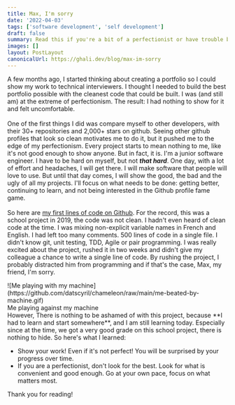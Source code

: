 ```yaml
---
title: Max, I'm sorry
date: '2022-04-03'
tags: ['software development', 'self development']
draft: false
summary: Read this if you're a bit of a perfectionist or have trouble building your portfolio.
images: []
layout: PostLayout
canonicalUrl: https://ghali.dev/blog/max-im-sorry
---
```


A few months ago, I started thinking about creating a portfolio so I could show my work to technical interviewers.
I thought I needed to build the best portfolio possible with the cleanest code that could be built.
I was (and still am) at the extreme of perfectionism. The result: I had nothing to show for it and felt uncomfortable.<br /><br />
One of the first things I did was compare myself to other developers, with their 30+ repositories and 2,000+ stars on github.
Seeing other github profiles that look so clean motivates me to do it, but it pushed me to the edge of my perfectionism.
Every project starts to mean nothing to me, like it's not good enough to show anyone. But in fact, it is.
I'm a junior software engineer. I have to be hard on myself, but not **_that hard_**.
One day, with a lot of effort and headaches, I will get there. I will make software that people will love to use. But until that day comes, I will show the good, the bad and the ugly of all my projects.
I'll focus on what needs to be done: getting better, continuing to learn, and not being interested in the Github profile fame game. <br /><br />
So here are [my first lines of code on Github](https://github.com/datscyril/cameleon).
For the record, this was a school project in 2019, the code was not clean. I hadn't even heard of clean code at the time.
I was mixing non-explicit variable names in French and English.
I had left too many comments. 500 lines of code in a single file. I didn't know git, unit testing, TDD, Agile or pair programming.
I was really excited about the project, rushed it in two weeks and didn't give my colleague a chance to write a single line of code.
By rushing the project, I probably distracted him from programming and if that's the case, Max, my friend, I'm sorry.

<div class="flex content-center justify-center">
  ![Me playing with my
  machine](https://github.com/datscyril/chameleon/raw/main/me-beated-by-machine.gif)
  <div class="italic font-light flex justify-center">Me playing against my machine</div>
</div>
However, There is nothing to be ashamed of with this project, because **I had to learn and start somewhere**,
and I am still learning today. Especially since at the time, we got a very good grade on this school
project, there is nothing to hide. So here's what I learned:

- Show your work! Even if it's not perfect! You will be surprised by your progress over time.
- If you are a perfectionist, don't look for the best. Look for what is convenient and good enough. Go at your own pace, focus on what matters most.

Thank you for reading!
